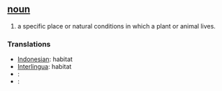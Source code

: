 == [[noun]] ==
#a specific place or natural conditions in which a plant or animal lives.

=== Translations ===
*[[Indonesian]]: habitat
*[[Interlingua]]: habitat
*[[]]: [[]]
*[[]]: [[]]